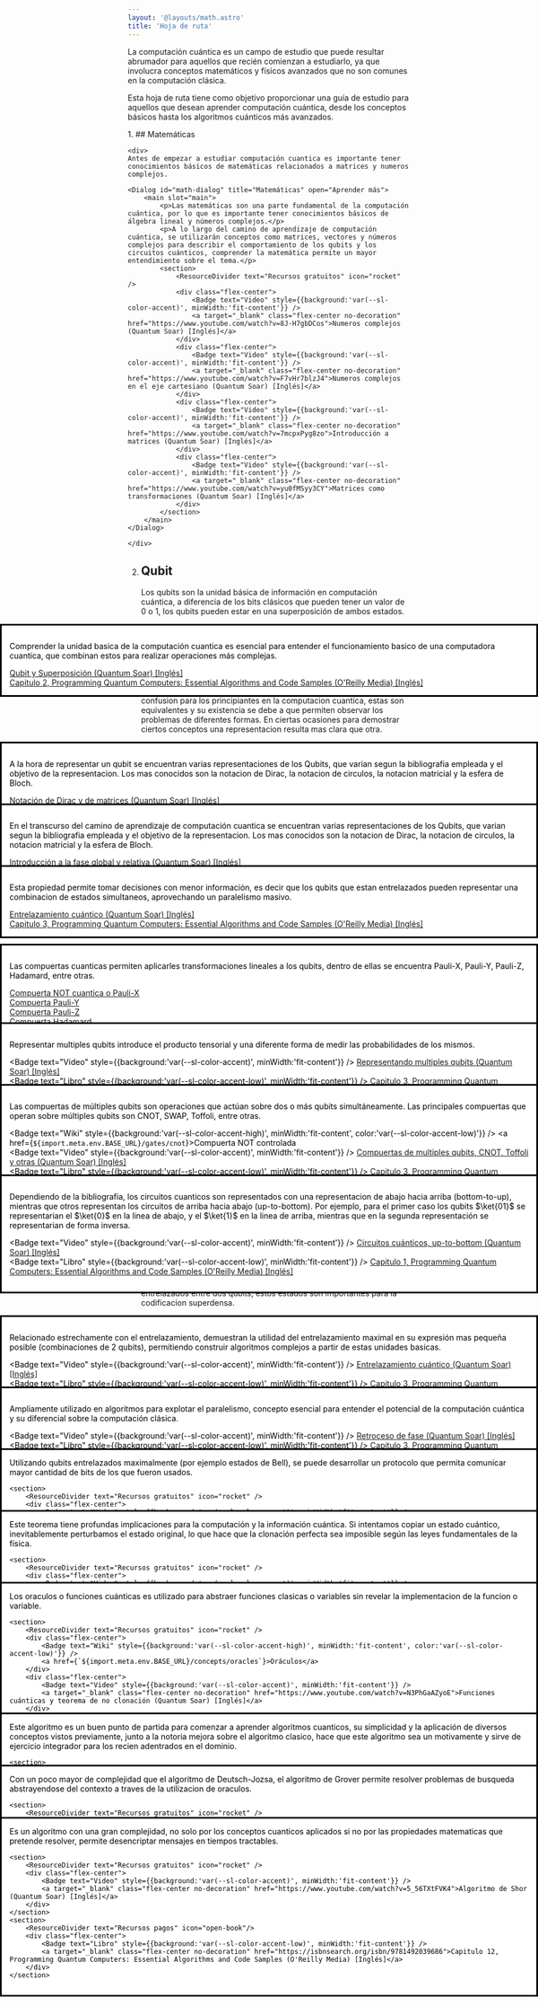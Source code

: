 ```yaml
---
layout: '@layouts/math.astro'
title: 'Hoja de ruta'
---
```



<style>
  {`
    .flex-center{
        display:flex;
        justify-content:start;
        align-items:center;
        gap: 0.5rem;
    }
    .no-decoration{
        text-decoration:none;
    }
    `}
</style>

La computación cuántica es un campo de estudio que puede resultar abrumador
para aquellos que recién comienzan a estudiarlo, ya que involucra conceptos
matemáticos y físicos avanzados que no son comunes en la computación clásica.

Esta hoja de ruta tiene como objetivo proporcionar una guía de estudio para
aquellos que desean aprender computación cuántica, desde los conceptos básicos
hasta los algoritmos cuánticos más avanzados.

<Steps>
1.  ## Matemáticas

    <div>
    Antes de empezar a estudiar computación cuantica es importante tener conocimientos básicos de matemáticas relacionados a matrices y numeros complejos.

    <Dialog id="math-dialog" title="Matemáticas" open="Aprender más">
        <main slot="main">
            <p>Las matemáticas son una parte fundamental de la computación cuántica, por lo que es importante tener conocimientos básicos de álgebra lineal y números complejos.</p>
            <p>A lo largo del camino de aprendizaje de computación cuántica, se utilizarán conceptos como matrices, vectores y números complejos para describir el comportamiento de los qubits y los circuitos cuánticos, comprender la matemática permite un mayor entendimiento sobre el tema.</p>
            <section>
                <ResourceDivider text="Recursos gratuitos" icon="rocket" />
                <div class="flex-center">
                    <Badge text="Video" style={{background:'var(--sl-color-accent)', minWidth:'fit-content'}} />
                    <a target="_blank" class="flex-center no-decoration" href="https://www.youtube.com/watch?v=8J-H7gbDCos">Numeros complejos (Quantum Soar) [Inglés]</a>
                </div>
                <div class="flex-center">
                    <Badge text="Video" style={{background:'var(--sl-color-accent)', minWidth:'fit-content'}} />
                    <a target="_blank" class="flex-center no-decoration" href="https://www.youtube.com/watch?v=F7vHr7blzJ4">Numeros complejos en el eje cartesiano (Quantum Soar) [Inglés]</a>
                </div>
                <div class="flex-center">
                    <Badge text="Video" style={{background:'var(--sl-color-accent)', minWidth:'fit-content'}} />
                    <a target="_blank" class="flex-center no-decoration" href="https://www.youtube.com/watch?v=7mcpxPyg8zo">Introducción a matrices (Quantum Soar) [Inglés]</a>
                </div>
                <div class="flex-center">
                    <Badge text="Video" style={{background:'var(--sl-color-accent)', minWidth:'fit-content'}} />
                    <a target="_blank" class="flex-center no-decoration" href="https://www.youtube.com/watch?v=yu0fMSyy3CY">Matrices como transformaciones (Quantum Soar) [Inglés]</a>
                </div>
            </section>
        </main>
    </Dialog>

    </div>

2.  ## Qubit

    Los qubits son la unidad básica de información en computación cuántica, a diferencia de los bits clásicos que pueden tener un valor de 0 o 1, los qubits pueden estar en una superposición de ambos estados.

    <Dialog id='qubit-dialog' title='Qubit' open='Aprender más'>
      <main slot='main'>
        <p>
          Comprender la unidad basica de la computación cuantica es esencial
          para entender el funcionamiento basico de una computadora cuantica,
          que combinan estos para realizar operaciones más complejas.
        </p>
        <section>
          <ResourceDivider text='Recursos gratuitos' icon='rocket' />
          <div class='flex-center'>
            <Badge
              text='Video'
              style={{
                background: 'var(--sl-color-accent)',
                minWidth: 'fit-content',
              }}
            />
            <a
              target='_blank'
              class='flex-center no-decoration'
              href='https://www.youtube.com/watch?v=urNWf4Ezisc'
            >
              Qubit y Superposición (Quantum Soar) [Inglés]
            </a>
          </div>
        </section>
        <section>
          <ResourceDivider text='Recursos pagos' icon='open-book' />
          <div class='flex-center'>
            <Badge
              text='Libro'
              style={{
                background: 'var(--sl-color-accent-low)',
                minWidth: 'fit-content',
              }}
            />
            <a
              target='_blank'
              class='flex-center no-decoration'
              href='https://isbnsearch.org/isbn/9781492039686'
            >
              Capitulo 2, Programming Quantum Computers: Essential Algorithms
              and Code Samples (O'Reilly Media) [Inglés]
            </a>
          </div>
        </section>
      </main>
    </Dialog>

    ### Representaciones

    Dentro de las representaciones de los qubits se encuentran la esfera de Bloch, la notación de Dirac (bra-ket), la notación de circulos, la notación de matrices, entre otras.

    La gran variedad de representaciones tiene una gran desventaja, la confusion para los principiantes en la computacion cuantica, estas son equivalentes y su existencia se debe a que permiten observar los problemas de diferentes formas. En ciertas ocasiones para demostrar ciertos conceptos una representacion resulta mas clara que otra.

    <Dialog id="represetanciones-dialog" title="Representaciones de Qubits" open="Aprender más">
    <main slot="main">
        <p>A la hora de representar un qubit se encuentran varias representaciones de los Qubits, que varian segun la bibliografia empleada y el objetivo de la representacion. Los mas conocidos son la notacion de Dirac, la notacion de circulos, la notacion matricial y la esfera de Bloch.</p>
        <section>
            <ResourceDivider text="Recursos gratuitos" icon="rocket" />
            <div class="flex-center">
                <Badge text="Video" style={{background:'var(--sl-color-accent)', minWidth:'fit-content'}} />
                <a target="_blank" class="flex-center no-decoration" href="https://www.youtube.com/watch?v=RyPQL8lccx4">Notación de Dirac y de matrices (Quantum Soar) [Inglés]</a>
            </div>
            <div class="flex-center">
                <Badge text="Video" style={{background:'var(--sl-color-accent)', minWidth:'fit-content'}} />
                <a target="_blank" class="flex-center no-decoration" href="https://www.youtube.com/watch?v=4EGY4ajn1Iw">La esfera de Bloch (Quantum Soar) [Inglés]</a>
            </div>
        </section>
        <section>
            <ResourceDivider text="Recursos pagos" icon="open-book"/>
            <div class="flex-center">
                <Badge text="Libro" style={{background:'var(--sl-color-accent-low)', minWidth:'fit-content'}} />
                <a target="_blank" class="flex-center no-decoration" href="https://isbnsearch.org/isbn/9781492039686">Introducción a la notación de Circulos. Capitulo 2, Programming Quantum Computers: Essential Algorithms and Code Samples (O'Reilly Media) [Inglés]</a>
            </div>
        </section>
    </main>

    </Dialog>

    ### Fase relativa y global

    Esta propiedad de los qubits es una de las mas importantes del dominio, la fase relativa es la diferencia de fase entre dos estados cuanticos, la fase global es la fase que se aplica a ambos estados cuanticos.

    <Dialog id="phase-dialog" title="Fase relativa y global" open="Aprender más">
    <main slot="main">
        <p>En el transcurso del camino de aprendizaje de computación cuantica se encuentran varias representaciones de los Qubits, que varian segun la bibliografia empleada y el objetivo de la representacion. Los mas conocidos son la notacion de Dirac, la notacion de circulos, la notacion matricial y la esfera de Bloch.</p>
        <section>
            <ResourceDivider text="Recursos gratuitos" icon="rocket" />
            <div class="flex-center">
                <Badge text="Video" style={{background:'var(--sl-color-accent)', minWidth:'fit-content'}} />
                <a target="_blank" class="flex-center no-decoration" href="https://www.youtube.com/watch?v=uZD8BkMOSsM">Introducción a la fase global y relativa (Quantum Soar) [Inglés]</a>
            </div>
        </section>
        <section>
            <ResourceDivider text="Recursos pagos" icon="open-book"/>
            <div class="flex-center">
                <Badge text="Libro" style={{background:'var(--sl-color-accent-low)', minWidth:'fit-content'}} />
                <a target="_blank" class="flex-center no-decoration" href="https://isbnsearch.org/isbn/9781492039686">Rotación del círculo. Capitulo 2, Programming Quantum Computers: Essential Algorithms and Code Samples (O'Reilly Media) [Inglés]</a>
            </div>
        </section>
    </main>

    </Dialog>

    ### Entrelazamiento

    El entrelazamiento cuántico es una propiedad de los sistemas cuánticos que permite que dos o más qubits estén correlacionados de tal manera que el estado de uno de ellos dependa del estado de los otros.

    <div>
    <Dialog id="entanglement-dialog" title="Entrelazamiento de Qubits" open="Aprender más">
    <main slot="main">
        <p>Esta propiedad permite tomar decisiones con menor información, es decir que los qubits que estan entrelazados pueden representar una combinacion de estados simultaneos, aprovechando un paralelismo masivo.</p>
        <section>
            <ResourceDivider text="Recursos gratuitos" icon="rocket" />
            <div class="flex-center">
                <Badge text="Video" style={{background:'var(--sl-color-accent)', minWidth:'fit-content'}} />
                <a target="_blank" class="flex-center no-decoration" href="https://www.youtube.com/watch?v=H3DC-hBuCSQ">Entrelazamiento cuántico (Quantum Soar) [Inglés]</a>
            </div>
        </section>
        <section>
            <ResourceDivider text="Recursos pagos" icon="open-book"/>
            <div class="flex-center">
                <Badge text="Libro" style={{background:'var(--sl-color-accent-low)', minWidth:'fit-content'}} />
                <a target="_blank" class="flex-center no-decoration" href="https://isbnsearch.org/isbn/9781492039686">Capitulo 3, Programming Quantum Computers: Essential Algorithms and Code Samples (O'Reilly Media) [Inglés]</a>
            </div>
        </section>
    </main>

    </Dialog>
    </div>

3.  ## Compuertas cuánticas

    Las compuertas cuánticas son las operaciones que se realizan sobre los qubits, estas compuertas son las encargadas de realizar las operaciones necesarias para realizar los algoritmos cuanticos. Se asimilan a las compuertas logicas.

    <div>
    <Dialog id="gates-dialog" title="Compuertas cuánticas" open="Aprender más">
    <main slot="main">
        <p>Las compuertas cuanticas permiten aplicarles transformaciones lineales a los qubits, dentro de ellas se encuentra Pauli-X, Pauli-Y, Pauli-Z, Hadamard, entre otras.</p>
        <section>
            <ResourceDivider text="Recursos gratuitos" icon="rocket" />
            <div class="flex-center">
                <Badge text="Wiki" style={{background:'var(--sl-color-accent-high)', minWidth:'fit-content', color:'var(--sl-color-accent-low)'}} />
                <a href={`${import.meta.env.BASE_URL}/gates/pauli-x`}>Compuerta NOT cuantica o Pauli-X</a>
            </div>
            <div class="flex-center">
                <Badge text="Wiki" style={{background:'var(--sl-color-accent-high)', minWidth:'fit-content', color:'var(--sl-color-accent-low)'}} />
                <a href={`${import.meta.env.BASE_URL}/gates/pauli-y`}>Compuerta Pauli-Y</a>
            </div>
            <div class="flex-center">
                <Badge text="Wiki" style={{background:'var(--sl-color-accent-high)', minWidth:'fit-content', color:'var(--sl-color-accent-low)'}} />
                <a href={`${import.meta.env.BASE_URL}/gates/pauli-z`}>Compuerta Pauli-Z</a>
            </div>
            <div class="flex-center">
                <Badge text="Wiki" style={{background:'var(--sl-color-accent-high)', minWidth:'fit-content', color:'var(--sl-color-accent-low)'}} />
                <a href={`${import.meta.env.BASE_URL}/gates/hadamard`}>Compuerta Hadamard</a>
            </div>
            <div class="flex-center">
                <Badge text="Video" style={{background:'var(--sl-color-accent)', minWidth:'fit-content'}} />
                <a target="_blank" class="flex-center no-decoration" href="https://www.youtube.com/watch?v=01-3FzQwfCg">Compuertas basicas, Pauli-X, Pauli-Y, Pauli-Z (Quantum Soar) [Inglés]</a>
            </div>
            <div class="flex-center">
                <Badge text="Video" style={{background:'var(--sl-color-accent)', minWidth:'fit-content'}} />
                <a target="_blank" class="flex-center no-decoration" href="https://youtu.be/G9d0QWM82sU?si=Gq7YR5iS1lEAZrl3">Compuerta Hadamard (Quantum Soar) [Inglés]</a>
            </div>
            <div class="flex-center">
                <Badge text="Video" style={{background:'var(--sl-color-accent)', minWidth:'fit-content'}} />
                <a target="_blank" class="flex-center no-decoration" href="https://www.youtube.com/watch?v=P0IuxwZxSTk">Compuertas de fase (Quantum Soar) [Inglés]</a>
            </div>
        </section>
        <section>
            <ResourceDivider text="Recursos pagos" icon="open-book"/>
            <div class="flex-center">
                <Badge text="Libro" style={{background:'var(--sl-color-accent-low)', minWidth:'fit-content'}} />
                <a target="_blank" class="flex-center no-decoration" href="https://isbnsearch.org/isbn/9781492039686">Capitulo 1, 2 y 3, Programming Quantum Computers: Essential Algorithms and Code Samples (O'Reilly Media) [Inglés]</a>
            </div>
        </section>
    </main>

    </Dialog>
    </div>

4.  ## Multiples Qubits


    Agregar mas qubits a un sistema cuantico permite guardar mas informacion, realizar operaciones mas complejas y realizar algoritmos cuanticos. Entran en efecto las compuertas de varios qubits, las observaciones de qubits singulares y el entrelazamiento.

    <Dialog id="multiple-qubits-dialog" title="Multiples Qubits" open="Aprender más">
    <main slot="main">

    Representar multiples qubits introduce el producto tensorial y una diferente forma de medir las probabilidades de los mismos.
        <section>
            <ResourceDivider text="Recursos gratuitos" icon="rocket" />
            <div class="flex-center">
                <Badge text="Video" style={{background:'var(--sl-color-accent)', minWidth:'fit-content'}} />
                <a target="_blank" class="flex-center no-decoration" href="https://www.youtube.com/watch?v=ZJKN8h6Vk2c">Representando multiples qubits (Quantum Soar) [Inglés]</a>
            </div>
        </section>
        <section>
            <ResourceDivider text="Recursos pagos" icon="open-book"/>
            <div class="flex-center">
                <Badge text="Libro" style={{background:'var(--sl-color-accent-low)', minWidth:'fit-content'}} />
                <a target="_blank" class="flex-center no-decoration" href="https://isbnsearch.org/isbn/9781492039686">Capitulo 3, Programming Quantum Computers: Essential Algorithms and Code Samples (O'Reilly Media) [Inglés]</a>
            </div>
        </section>
    </main>

    </Dialog>

    ### Compuertas de multiples qubits

    Las compuertas cuanticas permiten aplicarles transformaciones lineales a los qubits, dentro de ellas se encuentra Pauli-X, Pauli-Y, Pauli-Z, Hadamard, entre otras.

    <Dialog id="multiple-qubits-gates-dialog" title="Compuertas cuánticas con multiples qubits" open="Aprender más">
    <main slot="main">

    Las compuertas de múltiples qubits son operaciones que actúan sobre dos o más qubits simultáneamente. Las principales compuertas que operan sobre múltiples qubits son CNOT, SWAP, Toffoli, entre otras. 
        <section>
            <ResourceDivider text="Recursos gratuitos" icon="rocket" />
            <div class="flex-center">
                <Badge text="Wiki" style={{background:'var(--sl-color-accent-high)', minWidth:'fit-content', color:'var(--sl-color-accent-low)'}} />
                <a href={`${import.meta.env.BASE_URL}/gates/cnot`}>Compuerta NOT controlada</a>
            </div>
            <div class="flex-center">
                <Badge text="Video" style={{background:'var(--sl-color-accent)', minWidth:'fit-content'}} />
                <a target="_blank" class="flex-center no-decoration" href="https://www.youtube.com/watch?v=pFdO6gS9hBk">Compuertas de multiples qubits, CNOT, Toffoli y otras (Quantum Soar) [Inglés]</a>
            </div>
        </section>
        <section>
            <ResourceDivider text="Recursos pagos" icon="open-book"/>
            <div class="flex-center">
                <Badge text="Libro" style={{background:'var(--sl-color-accent-low)', minWidth:'fit-content'}} />
                <a target="_blank" class="flex-center no-decoration" href="https://isbnsearch.org/isbn/9781492039686">Capitulo 3, Programming Quantum Computers: Essential Algorithms and Code Samples (O'Reilly Media) [Inglés]</a>
            </div>
        </section>
    </main>

    </Dialog>

    ### Circuitos cuánticos

    <div>
    <p>Es otra forma de representar los sistemas cuanticos, los circuitos cuanticos son una representacion grafica de las operaciones que se realizan sobre los qubits, estos circuitos son una forma de visualizar los algoritmos cuanticos. Estos son muy utilizados ya que, de forma similar a los circuitos logicos, permiten abstraer las soluciones a un mayor nivel.</p>

    <Dialog id="circuit-dialog" title="Circuitos cuánticos" open="Aprender más">
    <main slot="main">

    Dependiendo de la bibliografia, los circuitos cuanticos son representados con una representacion de abajo hacia arriba (bottom-to-up), mientras que otros representan los circuitos de arriba hacia abajo (up-to-bottom). Por ejemplo, para el primer caso los qubits $\ket{01}$ se representarian el $\ket{0}$ en la linea de abajo, y el $\ket{1}$ en la linea de arriba, mientras que en la segunda representación se representarian de forma inversa.
        <section>
            <ResourceDivider text="Recursos gratuitos" icon="rocket" />
            <div class="flex-center">
                <Badge text="Video" style={{background:'var(--sl-color-accent)', minWidth:'fit-content'}} />
                <a target="_blank" class="flex-center no-decoration" href="https://www.youtube.com/watch?v=ctGWeHw410s">Circuitos cuánticos, up-to-bottom (Quantum Soar) [Inglés]</a>
            </div>
        </section>
        <section>
            <ResourceDivider text="Recursos pagos" icon="open-book"/>
            <div class="flex-center">
                <Badge text="Libro" style={{background:'var(--sl-color-accent-low)', minWidth:'fit-content'}} />
                <a target="_blank" class="flex-center no-decoration" href="https://isbnsearch.org/isbn/9781492039686">Capitulo 1, Programming Quantum Computers: Essential Algorithms and Code Samples (O'Reilly Media) [Inglés]</a>
            </div>
        </section>
    </main>

    </Dialog>
    </div>

5.  ## Conceptos importantes

    Durante el transcurso del aprendizaje de computación cuántica, se encontrarán conceptos importantes que son fundamentales para comprender el funcionamiento de los algoritmos cuánticos y los sistemas cuánticos.

    ### Estados de Bell

    Estos estados cuanticos representan los estados maximamente entrelazados entre dos qubits, estos estados son importantes para la codificacion superdensa.

    <div>
    <Dialog id="bell-states-dialog" title="Estados de Bell" open="Aprender más">
    <main slot="main">

    Relacionado estrechamente con el entrelazamiento, demuestran la utilidad del entrelazamiento maximal en su expresión mas pequeña posible (combinaciones de 2 qubits), permitiendo construir algoritmos complejos a partir de estas unidades basicas.
        <section>
            <ResourceDivider text="Recursos gratuitos" icon="rocket" />
            <div class="flex-center">
                <Badge text="Video" style={{background:'var(--sl-color-accent)', minWidth:'fit-content'}} />
                <a target="_blank" class="flex-center no-decoration" href="https://www.youtube.com/watch?v=H3DC-hBuCSQ">Entrelazamiento cuántico (Quantum Soar) [Inglés]</a>
            </div>
        </section>
        <section>
            <ResourceDivider text="Recursos pagos" icon="open-book"/>
            <div class="flex-center">
                <Badge text="Libro" style={{background:'var(--sl-color-accent-low)', minWidth:'fit-content'}} />
                <a target="_blank" class="flex-center no-decoration" href="https://isbnsearch.org/isbn/9781492039686">Capitulo 3, Programming Quantum Computers: Essential Algorithms and Code Samples (O'Reilly Media) [Inglés]</a>
            </div>
        </section>
    </main>

    </Dialog>
    </div>

    ### Retroceso de fase

    Este fenomeno cuantico es de suma importancia, ya que presenta una diferencia entre las compuertas logicas controladas clasicas y las cuanticas, este fenomeno permite afectar los qubits de control sin aplicar una compuerta a la misma.

    <div>
    <Dialog id="phase-kickback-dialog" title="Retroceso de fase" open="Aprender más">
    <main slot="main">

    Ampliamente utilizado en algoritmos para explotar el paralelismo, concepto esencial para entender el potencial de la computación cuántica y su diferencial sobre la computación clásica.
        <section>
            <ResourceDivider text="Recursos gratuitos" icon="rocket" />
            <div class="flex-center">
                <Badge text="Video" style={{background:'var(--sl-color-accent)', minWidth:'fit-content'}} />
                <a target="_blank" class="flex-center no-decoration" href="https://www.youtube.com/watch?v=QI58lcgD9HI">Retroceso de fase (Quantum Soar) [Inglés]</a>
            </div>
        </section>
        <section>
            <ResourceDivider text="Recursos pagos" icon="open-book"/>
            <div class="flex-center">
                <Badge text="Libro" style={{background:'var(--sl-color-accent-low)', minWidth:'fit-content'}} />
                <a target="_blank" class="flex-center no-decoration" href="https://isbnsearch.org/isbn/9781492039686">Capitulo 3, Programming Quantum Computers: Essential Algorithms and Code Samples (O'Reilly Media) [Inglés]</a>
            </div>
        </section>
    </main>

    </Dialog>
    </div>

    ### Codificación superdensa

    La codificación superdensa es un protocolo cuántico que permite transmitir un numero de bits clásicos de información utilizando un pequeño numero de qubits entrelazado.

    <div>
    <Dialog id="superdense-coding-dialog" title="Codificación superdensa" open="Aprender más">
    <main slot="main">
    Utilizando qubits entrelazados maximalmente (por ejemplo estados de Bell), se puede desarrollar un protocolo que permita comunicar mayor cantidad de bits de los que fueron usados.

        <section>
            <ResourceDivider text="Recursos gratuitos" icon="rocket" />
            <div class="flex-center">
                <Badge text="Video" style={{background:'var(--sl-color-accent)', minWidth:'fit-content'}} />
                <a target="_blank" class="flex-center no-decoration" href="https://www.youtube.com/watch?v=dAXdJpgiMDQ">Codificación superdensa (Quantum Soar) [Inglés]</a>
            </div>
        </section>
    </main>

    </Dialog>
    </div>

    ### Teorema de no clonación

    Este teorema establece que no es posible clonar un estado cuántico arbitrario, a diferencia de los bits clásicos que pueden ser copiados sin problemas.

    <div>
    <Dialog id="no-cloning-dialog" title="Codificación superdensa" open="Aprender más">
    <main slot="main">
        Este teorema tiene profundas implicaciones para la computación y la información cuántica. Si intentamos copiar un estado cuántico, inevitablemente perturbamos el estado original, lo que hace que la clonación perfecta sea imposible según las leyes fundamentales de la física.

        <section>
            <ResourceDivider text="Recursos gratuitos" icon="rocket" />
            <div class="flex-center">
                <Badge text="Video" style={{background:'var(--sl-color-accent)', minWidth:'fit-content'}} />
                <a target="_blank" class="flex-center no-decoration" href="https://www.youtube.com/watch?v=N3PhGaAZyoE">Funciones cuánticas y teorema de no clonación (Quantum Soar) [Inglés]</a>
            </div>
        </section>
        <section>
            <ResourceDivider text="Recursos pagos" icon="open-book"/>
            <div class="flex-center">
                <Badge text="Libro" style={{background:'var(--sl-color-accent-low)', minWidth:'fit-content'}} />
                <a target="_blank" class="flex-center no-decoration" href="https://isbnsearch.org/isbn/9781492039686">Capitulo 2, Programming Quantum Computers: Essential Algorithms and Code Samples (O'Reilly Media) [Inglés]</a>
            </div>
        </section>
    </main>

    </Dialog>
    </div>

    ### Oraculos cuanticos

    Los oráculos cuánticos son utilizados en algoritmos cuanticos para abstraer la solucion de un problema, estos oraculos son una caja negra que realiza una operacion sobre los qubits y retorna uno o mas resultado.

    <div>
    <Dialog id="oracle-dialog" title="Oraculos cuanticos" open="Aprender más">
    <main slot="main">
        Los oraculos o funciones cuánticas es utilizado para abstraer funciones clasicas o variables sin revelar la implementacion de la funcion o variable.

        <section>
            <ResourceDivider text="Recursos gratuitos" icon="rocket" />
            <div class="flex-center">
                <Badge text="Wiki" style={{background:'var(--sl-color-accent-high)', minWidth:'fit-content', color:'var(--sl-color-accent-low)'}} />
                <a href={`${import.meta.env.BASE_URL}/concepts/oracles`}>Oráculos</a>
            </div>
            <div class="flex-center">
                <Badge text="Video" style={{background:'var(--sl-color-accent)', minWidth:'fit-content'}} />
                <a target="_blank" class="flex-center no-decoration" href="https://www.youtube.com/watch?v=N3PhGaAZyoE">Funciones cuánticas y teorema de no clonación (Quantum Soar) [Inglés]</a>
            </div>
        </section>
        <section>
            <ResourceDivider text="Recursos pagos" icon="open-book"/>
            <div class="flex-center">
                <Badge text="Libro" style={{background:'var(--sl-color-accent-low)', minWidth:'fit-content'}} />
                <a target="_blank" class="flex-center no-decoration" href="https://isbnsearch.org/isbn/9781492039686">Capitulo 14, Programming Quantum Computers: Essential Algorithms and Code Samples (O'Reilly Media) [Inglés]</a>
            </div>
        </section>
    </main>

    </Dialog>
    </div>

6.  ## Algoritmos cuánticos

    Luego de haber adquirido los conocimientos básicos de computación cuántica, es importante estudiar los algoritmos cuánticos más importantes que han sido desarrollados hasta la fecha.

    ### Algoritmo de Deutsch-Jozsa

    El algoritmo de Deutsch-Jozsa es uno de los primeros algoritmos cuánticos desarrollados, este algoritmo permite determinar si una función es constante o balanceada en una sola consulta.

    <div>
    <Dialog id="deutsch-jozsa-dialog" title="Algoritmo de Deutsch-Jozsa" open="Aprender más">
    <main slot="main">
        Este algoritmo es un buen punto de partida para comenzar a aprender algoritmos cuanticos, su simplicidad y la aplicación de diversos conceptos vistos previamente, junto a la notoria mejora sobre el algoritmo clasico, hace que este algoritmo sea un motivamente y sirve de ejercicio integrador para los recien adentrados en el dominio.

        <section>
            <ResourceDivider text="Recursos gratuitos" icon="rocket" />
            <div class="flex-center">
                <Badge text="Wiki" style={{background:'var(--sl-color-accent-high)', minWidth:'fit-content', color:'var(--sl-color-accent-low)'}} />
                <a href={`${import.meta.env.BASE_URL}/algorithms/deutsch-jozsa`}>Deutsch-Jozsa</a>
            </div>
            <div class="flex-center">
                <Badge text="Video" style={{background:'var(--sl-color-accent)', minWidth:'fit-content'}} />
                <a target="_blank" class="flex-center no-decoration" href="https://www.youtube.com/watch?v=7MdEHsRZxvo">Algoritmo de Deutsch simplificado (Quantum Soar) [Inglés]</a>
            </div>
            <div class="flex-center">
                <Badge text="Video" style={{background:'var(--sl-color-accent)', minWidth:'fit-content'}} />
                <a target="_blank" class="flex-center no-decoration" href="https://www.youtube.com/watch?v=pC2XRXInHnc">Algoritmo de Deutsch-Jozsa con n qubits (Quantum Soar) [Inglés]</a>
            </div>
        </section>
        <section>
            <ResourceDivider text="Recursos pagos" icon="open-book"/>
            <div class="flex-center">
                <Badge text="Libro" style={{background:'var(--sl-color-accent-low)', minWidth:'fit-content'}} />
                <a target="_blank" class="flex-center no-decoration" href="https://isbnsearch.org/isbn/9781492039686">Capitulo 14, Programming Quantum Computers: Essential Algorithms and Code Samples (O'Reilly Media) [Inglés]</a>
            </div>
        </section>
    </main>

    </Dialog>
    </div>

    ### Algoritmo de Grover

    El algoritmo de Grover es uno de los algoritmos cuánticos más importantes, resolviendo algoritmos de busqueda.
    
    <div>
    <Dialog id="grover-dialog" title="Algoritmo de Grover" open="Aprender más">
    <main slot="main">
        Con un poco mayor de complejidad que el algoritmo de Deutsch-Jozsa, el algoritmo de Grover permite resolver problemas de busqueda abstrayendose del contexto a traves de la utilizacion de oraculos.

        <section>
            <ResourceDivider text="Recursos gratuitos" icon="rocket" />
            <div class="flex-center">
                <Badge text="Artículo" style={{background:'var(--sl-color-accent)', minWidth:'fit-content'}} />
                <a target="_blank" class="flex-center no-decoration" href="https://quantum.country/search">Como funciona el algoritmo de busqueda cuántica (Quantum Country) [Inglés]</a>
            </div>
        </section>
        <section>
            <ResourceDivider text="Recursos pagos" icon="open-book"/>
            <div class="flex-center">
                <Badge text="Libro" style={{background:'var(--sl-color-accent-low)', minWidth:'fit-content'}} />
                <a target="_blank" class="flex-center no-decoration" href="https://isbnsearch.org/isbn/9781492039686">Capitulo 10, Programming Quantum Computers: Essential Algorithms and Code Samples (O'Reilly Media) [Inglés]</a>
            </div>
        </section>
    </main>

    </Dialog>
    </div>

    ### Algoritmo de Shor

    El algoritmo de Shor es un algoritmo cuántico de gran relevancia, este algoritmo permite factorizar números enteros en tiempo polinómico.

    
    <div>
    <Dialog id="shor-dialog" title="Algoritmo de Shor" open="Aprender más">
    <main slot="main">
        Es un algoritmo con una gran complejidad, no solo por los conceptos cuanticos aplicados si no por las propiedades matematicas que pretende resolver, permite desencriptar mensajes en tiempos tractables.

        <section>
            <ResourceDivider text="Recursos gratuitos" icon="rocket" />
            <div class="flex-center">
                <Badge text="Video" style={{background:'var(--sl-color-accent)', minWidth:'fit-content'}} />
                <a target="_blank" class="flex-center no-decoration" href="https://www.youtube.com/watch?v=5_56TXtFVK4">Algoritmo de Shor (Quantum Soar) [Inglés]</a>
            </div>
        </section>
        <section>
            <ResourceDivider text="Recursos pagos" icon="open-book"/>
            <div class="flex-center">
                <Badge text="Libro" style={{background:'var(--sl-color-accent-low)', minWidth:'fit-content'}} />
                <a target="_blank" class="flex-center no-decoration" href="https://isbnsearch.org/isbn/9781492039686">Capitulo 12, Programming Quantum Computers: Essential Algorithms and Code Samples (O'Reilly Media) [Inglés]</a>
            </div>
        </section>
    </main>

    </Dialog>
    </div>


</Steps>

El orden de los pasos es arbitrario, pretende ser una guia de estudio para aquellos que desean aprender computación cuántica, a medida que se avanzan con ciertos pasos es normal retroceder a pasos anteriores para reforzar conceptos, comprendiendolos de otra manera con el nuevo conocimiento adquirido.
